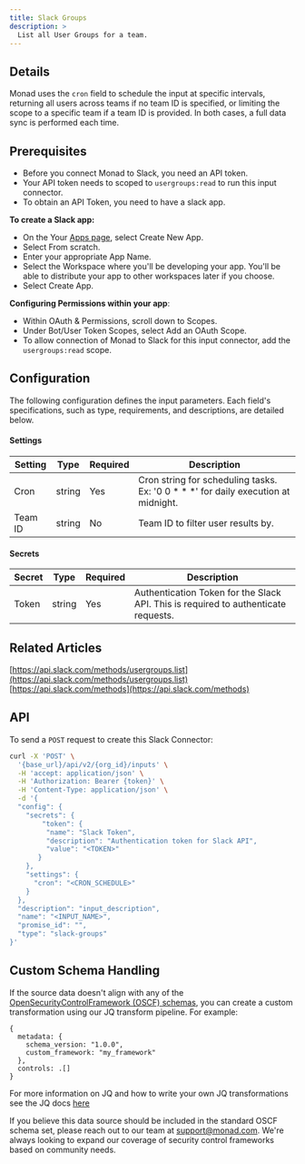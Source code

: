 ```yaml
---
title: Slack Groups
description: >
  List all User Groups for a team.
---
```


## Details
Monad uses the `cron` field to schedule the input at specific intervals, returning all users across teams if no team ID is specified, or limiting the scope to a specific team if a team ID is provided. In both cases, a full data sync is performed each time.

## Prerequisites
- Before you connect Monad to Slack, you need an API token. 
- Your API token needs to scoped to `usergroups:read` to run this input connector.
- To obtain an API Token, you need to have a slack app. 

**To create a Slack app:**

- On the Your [Apps page](https://api.slack.com/apps), select Create New App.
- Select From scratch.
- Enter your appropriate App Name. 
- Select the Workspace where you'll be developing your app. You'll be able to distribute your app to other workspaces later if you choose.
- Select Create App.

**Configuring Permissions within your app**:

- Within OAuth & Permissions, scroll down to Scopes.
- Under Bot/User Token Scopes, select Add an OAuth Scope.
- To allow connection of Monad to Slack for this input connector, add the `usergroups:read` scope.

## Configuration
The following configuration defines the input parameters. Each field's specifications, such as type, requirements, and descriptions, are detailed below.

#### Settings

| Setting | Type | Required | Description |
|---------|------|----------|-------------|
| Cron | string | Yes | Cron string for scheduling tasks. Ex: '0 0 * * *' for daily execution at midnight. |
| Team ID | string | No | Team ID to filter user results by. |

#### Secrets

| Secret | Type | Required | Description |
|---------|------|----------|-------------|
| Token | string | Yes | Authentication Token for the Slack API. This is required to authenticate requests. |

## Related Articles

[https://api.slack.com/methods/usergroups.list](https://api.slack.com/methods/usergroups.list)
[https://api.slack.com/methods](https://api.slack.com/methods)


## API

To send a `POST` request to create this Slack Connector:

```bash
curl -X 'POST' \
  '{base_url}/api/v2/{org_id}/inputs' \
  -H 'accept: application/json' \
  -H 'Authorization: Bearer {token}' \
  -H 'Content-Type: application/json' \
  -d '{
  "config": {
    "secrets": {
        "token": {
         "name": "Slack Token",
         "description": "Authentication token for Slack API",
         "value": "<TOKEN>"
       }
    },
    "settings": {
      "cron": "<CRON_SCHEDULE>"
    }
  },
  "description": "input_description",
  "name": "<INPUT_NAME>",
  "promise_id": "",
  "type": "slack-groups"
}'
```

## Custom Schema Handling

If the source data doesn't align with any of the [OpenSecurityControlFramework (OSCF) schemas](https://github.com/ocsf), you can create a custom transformation using our JQ transform pipeline. For example:

```jq
{
  metadata: {
    schema_version: "1.0.0",
    custom_framework: "my_framework"
  },
  controls: .[]
}
```

For more information on JQ and how to write your own JQ transformations see the JQ docs [here](https://jqlang.github.io/jq/)

If you believe this data source should be included in the standard OSCF schema set, please reach out to our team at [support@monad.com](mailto:support@monad.com). We're always looking to expand our coverage of security control frameworks based on community needs.

